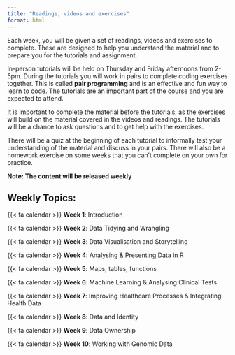 ```yaml
---
title: "Readings, videos and exercises"
format: html
---
```


Each week, you will be given a set of readings, videos and exercises to complete. These are designed to help you understand the material and to prepare you for the tutorials and assignment.

In-person tutorials will be held on Thursday and Friday afternoons from 2-5pm. During the tutorials you will work in pairs to complete coding exercises together. This is called **pair programming** and is an effective and fun way to learn to code. The tutorials are an important part of the course and you are expected to attend.

It is important to complete the material before the tutorials, as the exercises will build on the material covered in the videos and readings. The tutorials will be a chance to ask questions and to get help with the exercises.

There will be a quiz at the beginning of each tutorial to informally test your understanding of the material and discuss in your pairs. There will also be a homework exercise on some weeks that you can't complete on your own for practice.

**Note: The content will be released weekly**

## Weekly Topics:

{{< fa calendar >}} **Week 1**: Introduction

{{< fa calendar >}} **Week 2**: Data Tidying and Wrangling

{{< fa calendar >}} **Week 3**: Data Visualisation and Storytelling

{{< fa calendar >}} **Week 4**: Analysing & Presenting Data in R

{{< fa calendar >}} **Week 5**: Maps, tables, functions

{{< fa calendar >}} **Week 6**: Machine Learning & Analysing Clinical Tests

{{< fa calendar >}} **Week 7**: Improving Healthcare Processes & Integrating Health Data

{{< fa calendar >}} **Week 8**: Data and Identity

{{< fa calendar >}} **Week 9**: Data Ownership

{{< fa calendar >}} **Week 10**: Working with Genomic Data
